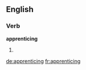 
==English==

===Verb===
'''apprenticing'''

# {{present participle of|apprentice}}

[[de:apprenticing]]
[[fr:apprenticing]]